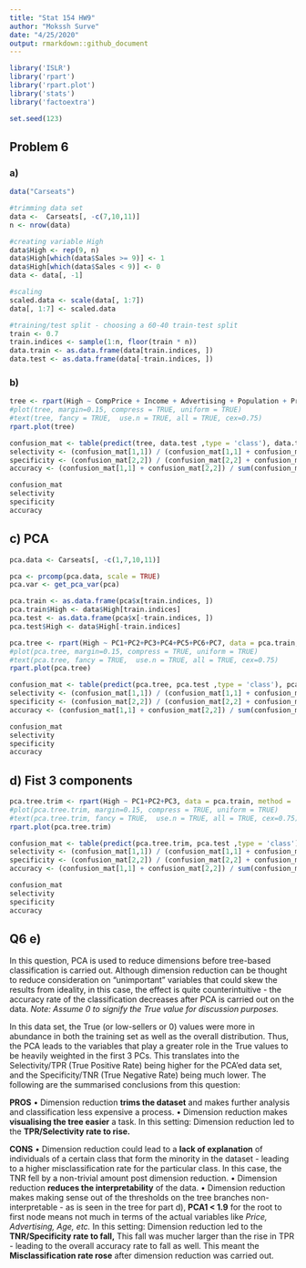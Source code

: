 ```yaml
---
title: "Stat 154 HW9"
author: "Mokssh Surve"
date: "4/25/2020"
output: rmarkdown::github_document
---
```


```r

library('ISLR')
library('rpart')
library('rpart.plot')
library('stats')
library('factoextra')

set.seed(123)

```


## Problem 6
### a)
```r

data("Carseats")

#trimming data set
data <-  Carseats[, -c(7,10,11)]
n <- nrow(data)

#creating variable High
data$High <- rep(9, n)
data$High[which(data$Sales >= 9)] <- 1
data$High[which(data$Sales < 9)] <- 0
data <- data[, -1]

#scaling
scaled.data <- scale(data[, 1:7])
data[, 1:7] <- scaled.data

#training/test split - choosing a 60-40 train-test split
train <- 0.7
train.indices <- sample(1:n, floor(train * n))
data.train <- as.data.frame(data[train.indices, ])
data.test <- as.data.frame(data[-train.indices, ])


```

### b)
```r

tree <- rpart(High ~ CompPrice + Income + Advertising + Population + Price + Age + Education, data = data.train, method = 'class', maxdepth=6)
#plot(tree, margin=0.15, compress = TRUE, uniform = TRUE)
#text(tree, fancy = TRUE,  use.n = TRUE, all = TRUE, cex=0.75)
rpart.plot(tree)

confusion_mat <- table(predict(tree, data.test ,type = 'class'), data.test$High)
selectivity <- (confusion_mat[1,1]) / (confusion_mat[1,1] + confusion_mat[2,1])
specificity <- (confusion_mat[2,2]) / (confusion_mat[2,2] + confusion_mat[1,2])
accuracy <- (confusion_mat[1,1] + confusion_mat[2,2]) / sum(confusion_mat)

confusion_mat
selectivity
specificity
accuracy

```
## c) PCA
```r

pca.data <- Carseats[, -c(1,7,10,11)]

pca <- prcomp(pca.data, scale = TRUE)
pca.var <- get_pca_var(pca)

pca.train <- as.data.frame(pca$x[train.indices, ])
pca.train$High <- data$High[train.indices]
pca.test <- as.data.frame(pca$x[-train.indices, ])
pca.test$High <- data$High[-train.indices]

pca.tree <- rpart(High ~ PC1+PC2+PC3+PC4+PC5+PC6+PC7, data = pca.train, method = 'class', maxdepth=6)
#plot(pca.tree, margin=0.15, compress = TRUE, uniform = TRUE)
#text(pca.tree, fancy = TRUE,  use.n = TRUE, all = TRUE, cex=0.75)
rpart.plot(pca.tree)

confusion_mat <- table(predict(pca.tree, pca.test ,type = 'class'), pca.test$High)
selectivity <- (confusion_mat[1,1]) / (confusion_mat[1,1] + confusion_mat[2,1])
specificity <- (confusion_mat[2,2]) / (confusion_mat[2,2] + confusion_mat[1,2])
accuracy <- (confusion_mat[1,1] + confusion_mat[2,2]) / sum(confusion_mat)

confusion_mat
selectivity
specificity
accuracy

```

## d) Fist 3 components
```r

pca.tree.trim <- rpart(High ~ PC1+PC2+PC3, data = pca.train, method = 'class', maxdepth=6)
#plot(pca.tree.trim, margin=0.15, compress = TRUE, uniform = TRUE)
#text(pca.tree.trim, fancy = TRUE,  use.n = TRUE, all = TRUE, cex=0.75)
rpart.plot(pca.tree.trim)

confusion_mat <- table(predict(pca.tree.trim, pca.test ,type = 'class'), pca.test$High)
selectivity <- (confusion_mat[1,1]) / (confusion_mat[1,1] + confusion_mat[2,1])
specificity <- (confusion_mat[2,2]) / (confusion_mat[2,2] + confusion_mat[1,2])
accuracy <- (confusion_mat[1,1] + confusion_mat[2,2]) / sum(confusion_mat)

confusion_mat
selectivity
specificity
accuracy

```
## Q6 e)

In this question, PCA is used to reduce dimensions before tree-based classification is carried out. Although dimension reduction can be thought to reduce consideration on "unimportant" variables that could skew the results from ideality, in this case, the effect is quite counterintuitive - the accuracy rate of the classification decreases after PCA is carried out on the data. \newline
*Note: Assume 0 to signify the True value for discussion purposes.* \newline

In this data set, the True (or low-sellers or 0) values were more in abundance in both the training set as well as the overall distribution. Thus, the PCA leads to the variables that play a greater role in the True values to be heavily weighted in the first 3 PCs. This translates into the Selectivity/TPR (True Positive Rate) being higher for the PCA'ed data set, and the Specificity/TNR (True Negative Rate) being much lower. The following are the summarised conclusions from this question: \newline

**PROS** \newline
• Dimension reduction **trims the dataset** and makes further analysis and classification less expensive a process. \newline 
• Dimension reduction makes **visualising the tree easier** a task. \newline 
In this setting: \newline 
Dimension reduction led to the **TPR/Selectivity rate to rise.** \newline



**CONS** \newline
• Dimension reduction could lead to a **lack of explanation** of individuals of a certain class that form the minority in the dataset - leading to a higher misclassification rate for the particular class. In this case, the TNR fell by a non-trivial amount post dimension reduction. \newline 
• Dimension reduction **reduces the interpretability** of the data. \newline 
• Dimension reduction makes making sense out of the thresholds on the tree branches non-interpretable - as is seen in the tree for part d), **PCA1 < 1.9** for the root to first node means not much in terms of the actual variables like *Price, Advertising, Age, etc.* \newline 
In this setting: \newline 
Dimension reduction led to the **TNR/Specificity rate to fall,** This fall was mucher larger than the rise in TPR - leading to the overall accuracy rate to fall as well. This meant the **Misclassification rate rose** after dimension reduction was carried out. \newline











